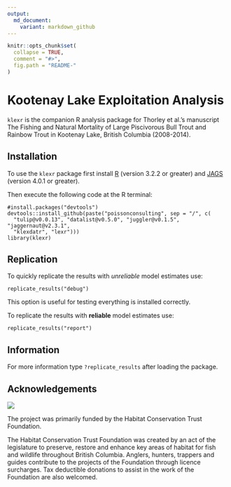 ```yaml
---
output:
  md_document:
    variant: markdown_github
---
```


<!-- README.md is generated from README.Rmd. Please edit that file -->

```r
knitr::opts_chunk$set(
  collapse = TRUE,
  comment = "#>",
  fig.path = "README-"
)
```


# Kootenay Lake Exploitation Analysis

`klexr` is the companion R analysis package for Thorley et al.'s manuscript
The Fishing and Natural Mortality
of Large Piscivorous Bull Trout and Rainbow Trout in Kootenay Lake, British Columbia (2008-2014).

## Installation

To use the `klexr` package first install 
[R](http://cran.r-project.org) (version 3.2.2 or greater) and
[JAGS](http://mcmc-jags.sourceforge.net) (version 4.0.1 or greater).

Then execute the following code at the R terminal:
```
#install.packages("devtools")
devtools::install_github(paste("poissonconsulting", sep = "/", c(
  "tulip@v0.0.13", "datalist@v0.5.0", "juggler@v0.1.5", "jaggernaut@v2.3.1",
  "klexdatr", "lexr")))
library(klexr)
```
## Replication

To quickly replicate the results with *unreliable* model estimates use:
```
replicate_results("debug")
```
This option is useful for testing everything is installed correctly.

To replicate the results with **reliable** model estimates use:
```
replicate_results("report")
```

## Information

For more information type `?replicate_results` after loading the package.

Acknowledgements
----------------

![](logos.gif)

The project was primarily funded by the Habitat Conservation Trust Foundation.

The Habitat Conservation Trust Foundation was created by an act of the legislature to preserve, restore and enhance key areas of habitat for fish and wildlife throughout British Columbia. Anglers, hunters, trappers and guides contribute to the projects of the Foundation through licence surcharges. Tax deductible donations to assist in the work of the Foundation are also welcomed.

